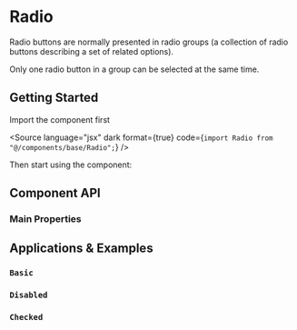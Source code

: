 

<Meta of={RadioStories} />

# Radio

Radio buttons are normally presented in radio groups (a collection of radio buttons describing a set of related options). 

Only one radio button in a group can be selected at the same time.

## <a id="getting-started"></a>Getting Started

Import the component first

<Source
  language="jsx"
  dark
  format={true}
  code={`import Radio from "@/components/base/Radio";`}
/>

Then start using the component:

<Canvas>
  <Story of={RadioStories.Default} />
</Canvas>

## <a id="component-api"></a>Component API

### Main Properties

<ArgsTable of={Radio} />

## <a id="applications-examples"></a>Applications & Examples

### <a id="color-variant"></a>`Basic`

<Canvas>
  <Story of={RadioStories.Basic} />
</Canvas>

### <a id="type-variant"></a>`Disabled`

<Canvas>
  <Story of={RadioStories.Disabled} />
</Canvas>

### <a id="type-variant"></a>`Checked`

<Canvas>
  <Story of={RadioStories.Checked} />
</Canvas>